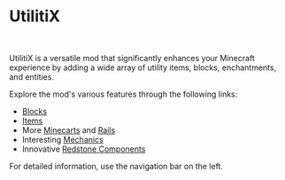 # UtilitiX


<ProjectHeader slug="utilitix" mcVersion="1.16" />

<br/>

UtilitiX is a versatile mod that significantly enhances your Minecraft experience by adding a wide array of utility
items, blocks, enchantments, and entities.

Explore the mod's various features through the following links:
- [Blocks](blocks.mdx)
- [Items](items.mdx)
- More [Minecarts](misc.mdx#minecarts) and [Rails](blocks.mdx#rails)
- Interesting [Mechanics](misc.mdx#mechanics)
- Innovative [Redstone Components](blocks.mdx#weak-redstone-torch)

For detailed information, use the navigation bar on the left.
